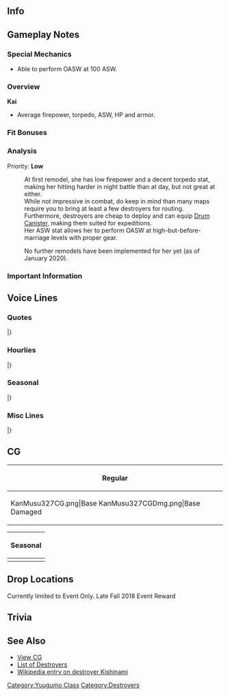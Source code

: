 ==Info==
{{KanmusuInfo|ID=327}}
{{KanmusuInfo|ID=327a}}

==Gameplay Notes==
===Special Mechanics===
* Able to perform OASW at 100 ASW.

===Overview===
'''Kai'''
* Average firepower, torpedo, ASW, HP and armor.  

===Fit Bonuses===
{{:{{BASEPAGENAME}}/Equipment Bonuses}}
{{clear}}

===Analysis===
Priority: '''Low'''

:At first remodel, she has low firepower and a decent torpedo stat, making her hitting harder in night battle than at day, but not great at either.
:While not impressive in combat, do keep in mind than many maps require you to bring at least a few destroyers for routing.
:Furthermore, destroyers are cheap to deploy and can equip [[Drum Canister]], making them suited for expeditions.
:Her ASW stat allows her to perform OASW at high-but-before-marriage levels with proper gear.

:No further remodels have been implemented for her yet (as of January 2020).

===Important Information===

==Voice Lines==
===Quotes===
{{ShipquoteHeader}}
{{ShipquoteKai
|scenario = Introduction
|origin = 夕雲型駆逐艦、その十五番艦、岸波です。あなたが提督？そう、いいけど。岸波、第三十一駆逐隊に着任します。
|translation = I'm the 15th ship of the Yuugumo-class destroyers, Kishinami. You're the Admiral? I see, that's fine then. Kishinami, reporting to the 31st Destroyer Division.
|audio = Kishinami-Intro.mp3
}}
{{ShipquoteKai
|scenario = Introduction
|kai = yes
|origin = 夕雲型駆逐艦、その十五番艦、岸波です。提督、第三十一駆逐隊、出撃準備、完了しています。本日も、よろしくおねがいします。
|translation = I'm the 15th ship of the Yuugumo-class destroyers, Kishinami. The 31st Destroyer Division have completed our sortie preparations, Admiral. Please take care of me today too.
|audio = KishinamiKai-Intro.mp3
}}
{{ShipquoteKai
|scenario = Library
|origin = 夕雲型駆逐艦、十五番艦、岸波です。横須賀浦賀生まれ、夕雲型駆逐艦による、第三十一駆逐隊に所属。初期を消えずつある太平洋に戦ったわ。マリアナ、レイテの決戦で生き残ったあと、第二遊撃部隊として、崩れずつ戦線を支えたの。えぇ、イワナミ？知らないわ。なんの事？
|translation = I'm the 15th ship of the Yuugumo-class destroyers, Kishinami. I was born in Yokosuka Uraga and along with the other Yuugumo-class, I was part of Destroyer Division 31. At the start I fought in the waning days of the Pacific. After surviving Mariana and the final battle at Leyte, I was part of the 2nd Striking Force and supported the collapsing front. Eh, Iwanami? I don't know her. What are you talking about?<ref>Referring to [https://ja.wikipedia.org/wiki/%E5%B2%B8%E6%B3%A2_(%E9%A7%86%E9%80%90%E8%89%A6)#%E5%B9%BB%E3%81%AE%E9%A7%86%E9%80%90%E8%89%A6%E3%80%8C%E3%82%A4%E3%83%AF%E3%83%8A%E3%83%9F%E3%80%8D Iwanami], the nonexistent destroyer that was listed as sunk by the [https://en.wikipedia.org/wiki/USS_Flasher_(SS-249) USS Flasher].</ref>
|audio = Kishinami-Library.mp3
}}
{{ShipquoteKai
|scenario = Secretary 1
|origin = 岸波です。
|translation = I'm Kishinami.
|audio = Kishinami-Sec1.mp3
}}
{{ShipquoteKai
|scenario = Secretary 1
|kai = yes
|origin = 岸波、了解。
|translation = Roger that.
|audio = KishinamiKai-Sec1.mp3
}}
{{ShipquoteKai
|scenario = Secretary 2
|origin = 沖ねえ、朝ちゃん、私も…大丈夫です。
|translation = Oki-nee, Asa-chan; I'm... fine too.
|audio = Kishinami-Sec2.mp3
}}
{{ShipquoteKai
|scenario = Secretary 2
|kai = yes
|origin = 沖ねえ、朝ちゃん、うん、行こう。
|translation = Oki-nee, Asa-chan; yes, let's go.
|audio = KishinamiKai-Sec2.mp3
}}
{{ShipquoteKai
|scenario = Secretary 3
|origin = なんでしょ提督？岸波の艤装は、問題ありません。戦闘詳報なら提出済みです。ほかに…なにか？
|translation = What is it, Admiral? There's no problems with my rigging. The battle reports have already been turned in. Was there... anything else?
|audio = Kishinami-Sec3.mp3
}}
{{ShipquoteKai
|scenario = Secretary 3
|kai = yes
|origin =  なんでしょ提督？岸波、艤装には特に問題ありません。艤装には…いえ、なんでも。異常なしです。
|translation = What is it, Admiral? There's no particular problem with my rigging. Not with my rigging... No, it's nothing. There's no problem here.
|audio = KishinamiKai-Sec3.mp3
}}
{{ShipquoteKai
|scenario = Secretary Idle
|origin = あぁ…何だ、朝ちゃんか。いえ、別に誰かの期待わけではないわ。やめて、私は…私はそういうのはいいのよ。あなたちもいるし、今は十分幸せ。うん。
|translation = Ah... Oh it's you, Asa-chan. No, I'm not expecting anyone in particular. Stop that, I'm... I'm fine. I'm happy enough to have all of you here with me. Yup.
|audio = Kishinami-Idle.mp3
}}
{{ShipquoteKai
|scenario = Secretary (Married)
|origin = 提督、お茶ぁ…飲みます？そう、了解。ここにおきますね。いえ、お気遣いなく。沖ねえに入れたついでなので。あぁ、時々は休憩っとかするっといいです。
|translation = Would you... like some tea, Admiral? I see, roger. I'll leave it here. No, don't worry. I've already gotten Oki-nee some. Ah, I think it'd be good if you took a break sometimes.
|audio = Kishinami-SecMarried.mp3
}}
{{ShipquoteKai
|scenario = Wedding
|origin = 提督、何？こう見えて、そんなに暇なわけではないのよ。えぇ、どうしたの？顔が赤いわ。風かしら？ちょっとひたをこちらに…うわ、少し暑い、発汗も…はぁ、こっちに来て。はい、暖くして寝てて。なにか作るわ。もう、体が資本よ。まったく。
|translation = What is it, Admiral? You might not notice, but I don't have time to spare. Eh, what's wrong? Your face is red. Do you have a cold? Come here a bit... Whoa, you've got a bit of a temperature and you're sweating too... Sigh, come here. There, keep warm and get some rest. I'll go make something. Jeez, treasure your body. I swear.
|audio = Kishinami-Wedding.mp3
}}
{{ShipquoteKai
|scenario = Player's Score
|origin = 情報ですか？おもちしましょう。…はぁ、こちらです。
|translation = Information? Please wait. ...Ah, here it is.
|audio = Kishinami-PlayerScore.mp3
}}
{{ShipquoteKai
|scenario = Joining the Fleet
|origin = 第三十一駆逐隊、岸波、出撃します！
|translation = 31st Destroyer Division, Kishinami, sortieing!
|audio = Kishinami-JoinFleet.mp3
}}
{{ShipquoteKai
|scenario = Equipment 1
|origin = いいみたいですね。ありがとう。
|translation = This looks nice. Thank you.
|audio = Kishinami-Equip1.mp3
}}
{{ShipquoteKai
|scenario = Equipment 2
|origin = なるほど。こういった装備も、可能ですね。
|translation = I see. So these sorts of equipment are possible too.
|audio = Kishinami-Equip2.mp3
}}
{{ShipquoteKai
|scenario = Equipment 3
|origin = まあ、そういうことね。
|translation = Well that's how it is.
|audio = Kishinami-Equip3.mp3
}}
{{ShipquoteKai
|scenario = Supply
|origin = ありがとう、助かります。
|translation = Thank you, this helps.
|audio = Kishinami-Supply.mp3
}}
{{ShipquoteKai
|scenario = Docking (Minor Damage)
|origin = 入渠して、艦の修理を行います。
|translation = Ships enter the docks to get repaired.
|audio = Kishinami-DockMinor.mp3
}}
{{ShipquoteKai
|scenario = Docking (Major Damage)
|origin = 入渠して、艦の…そうですね、岸波には修理を必要です。
|translation = Ships enter the docks to... That's right, I need to get repaired.
|audio = Kishinami-DockMajor.mp3
}}
{{ShipquoteKai
|scenario = Construction
|origin = 提督、艦が就役しました。ご報告です。
|translation = Reporting that a ship has been commissioned, Admiral.
|audio = Kishinami-Construction.mp3
}}
{{ShipquoteKai
|scenario = Returning from Sortie
|origin = 提督、艦隊、港に戻りました。岸波がご報告します。
|translation = Reporting that the fleet has returned to port, Admiral.
|audio = Kishinami-SortieReturn.mp3
}}
{{ShipquoteKai
|scenario = Starting a Sortie
|origin = 沖ねえ、朝ちゃん、準備はいい？第三十一駆逐隊、抜錨！艦隊、前！
|translation = Oki-nee, Asa-chan; are you ready? 31st Destroyer Division, weigh anchor! Fleet, forwards!
|audio = Kishinami-Sortie.mp3
}}
{{ShipquoteKai
|scenario = Starting a Battle
|origin = 敵艦隊発見！艦隊、合戦良い！岸波、先行します！
|translation = Enemy fleet spotted! Fleet, battle stations! I'll lead the way!
|audio = Kishinami-BattleStart.mp3
}}
{{ShipquoteKai
|scenario = Attack
|origin = 撃ち方ぁ…始め！
|translation = Open... fire!
|audio = Kishinami-Attack.mp3
}}
{{ShipquoteKai
|scenario = Night Battle Attack 
|origin = よく狙え！逃がすんな！って！
|translation = Take careful aim! Don't let them get away! Fire!
|audio = Kishinami-NightAttack.mp3
}}
{{ShipquoteKai
|scenario = Night Battle
|origin = 三十一駆、突撃する！艦隊、単縦陣形、増速だ！
|translation = DesDiv31, begin the attack! Fleet, line ahead and increase speed!
|audio = Kishinami-NightBattle.mp3
}}
{{ShipquoteKai
|scenario = MVP
|origin = 私？そう…でも、よかったは、働けで。提督、あなたの指揮をお蔭ね。ありがとう。
|translation = Me? I see... But, I'm glad that I did well. It's all thanks to your command, Admiral. Thank you.
|audio = Kishinami-MVP.mp3
}}
{{ShipquoteKai
|scenario = Minor Damage 1
|origin = あぁ！い、いえ、かすり傷です。
|translation = Aaah! N-no, it's just a scratch.
|audio = Kishinami-MinorDmg1.mp3
}}
{{ShipquoteKai
|scenario = Minor Damage 2
|origin = あぁ！いった。や、やるじゃない。
|translation = Aaaah! That hurt. N-now you've done it.
|audio = Kishinami-MinorDmg2.mp3
}}
{{ShipquoteKai
|scenario = Major Damage
|origin = まだよ…まだ岸波は沈みません。負けませんから！
|translation = Not yet... I won't sink yet. I won't lose!
|audio = Kishinami-MajorDmg.mp3
}}
{{ShipquoteKai
|scenario = Sunk
|origin = ここで…私…また…沈むのね…いいは…十分にやったから…朝ちゃん、あとは任せた…は…
|translation = So... I'm... sinking here... again... That's fine... I've done all I can... I'll... leave the rest to you, Asa-chan...
|audio = Kishinami-Sunk.mp3
}}
|} <references/>

{{clear}}

===Hourlies===
{{ShipquoteHeader | type = hourly}}
{{ShipquoteKai
|scenario = 00:00 
|origin = 提督、今、時刻は午前０時。本日は、この岸波は秘書艦を努めます。どぞ、よろしくおねがいします。
|translation = The time is now 12am, Admiral. I'll be your secretary ship for today. Please take good care of me.
|audio = KishinamiKai-00.mp3
}}
{{ShipquoteKai
|scenario = 01:00 
|origin = マルヒトマルマル。提督、喉が乾いたら、言ってください。お茶を入れします。
|translation = 0100. Let me know if your throat is dry, Admiral. I'll make some tea.
|audio = KishinamiKai-01.mp3
}}
{{ShipquoteKai
|scenario = 02:00 
|origin = マルフタマルマル。提督、何か、熱くありません？気のせいか。
|translation = 0200. Isn't it kinda hot, Admiral? I must be imagining things.
|audio = KishinamiKai-02.mp3
}}
{{ShipquoteKai
|scenario = 03:00 
|origin = マルサンマルマル。ん、少し窓を開けて、空気を入れ変えましょう？えぇ、いい？りょ、了解です。
|translation = 0300. Hmmm, shall I open the window a bit to air out the room? Eh, it's fine? Ro-roger.
|audio = KishinamiKai-03.mp3
}}
{{ShipquoteKai
|scenario = 04:00 
|origin = マルヨンマルマル。うん、了解です。お茶を入れますね。お待ちください。えっと、うまい茶葉ここに…
|translation = 0400. Yes, Roger. I'll make some tea. Please wait a minute. Let's see, the delicious tea leaves are over here...
|audio = KishinamiKai-04.mp3
}}
{{ShipquoteKai
|scenario = 05:00 
|origin = マルゴーマルマル。お茶のおかわりはどうですか？あぁ、いい？はい。もうすぐ朝ですね、提督。
|translation = 0500. Would you like another cup of tea? Ah, you're fine? Alright. It's almost morning, Admiral.
|audio = KishinamiKai-05.mp3
}}
{{ShipquoteKai
|scenario = 06:00 
|origin = マルロクマルマル。総員起こしかけます。艦隊、総員、起こし！起床！
|translation = 0600. I'll begin the morning assembly. Fleet, all hands, assemble! Wake up!
|audio = KishinamiKai-06.mp3
}}
{{ShipquoteKai
|scenario = 07:00 
|origin = マルナナマルマル。提督、私達駆逐艦と同じものですか、ご朝食よかったら、こちらに。今朝は麦飯に大根の漬物、芋の味噌汁、あと昨日のF作業の焼き魚です。
|translation = 0700. If you don't mind, here's the same breakfast us destroyers are havin, Admiral. Today we're having barley rice with pickled daikon, taro miso soup and grilled fish from yesterday's F-work.
|audio = KishinamiKai-07.mp3
}}
{{ShipquoteKai
|scenario = 08:00 
|origin = マルハチマルマル。さあ、今日もF作業…じゃなかった、艦隊運用頑張っていきましょう。まずは演習ですか？
|translation = 0800. Now, today it's time for F-work... No wait, time for fleet operations. Are we going on exercises first?
|audio = KishinamiKai-08.mp3
}}
{{ShipquoteKai
|scenario = 09:00 
|origin = マルキュマルマル。三十一駆、集合しました。沖ねえ、朝ちゃん、おはようございます。
|translation = 0900. DesDiv31 has assembled. Oki-nee, Asa-chan; good morning.
|audio = KishinamiKai-09.mp3
}}
{{ShipquoteKai
|scenario = 10:00 
|origin = ヒトマルマルマル。三十一駆、演習により、練度向上しています。提督、いつでも前線に投入ください。はい。
|translation = 1000. DesDiv31 have increased our skills through exercises. We're ready to be sent to the front at any time, Admiral. Yes.
|audio = KishinamiKai-10.mp3
}}
{{ShipquoteKai
|scenario = 11:00 
|origin = ヒトヒトマルマ…あぁ、長ねえ。お疲れ様です。第二遊撃隊、大変ですか？そうでもない…了解です。
|translation = 110... Ah, Naga-nee. Good work. Is being in the 2nd Striking Force hard work? Not really... Roger.
|audio = KishinamiKai-11.mp3
}}
{{ShipquoteKai
|scenario = 12:00 
|origin = ヒトフタマルマル。提督、お昼です。一応、岸波に握ったおむすびとお茶を用いしてます。構いませんか？あぁ、はい。
|translation = 1200. It's noon, Admiral. Have some of the rice balls I made with some tea for now. Do you mind? Ah, yes.
|audio = KishinamiKai-12.mp3
}}
{{ShipquoteKai
|scenario = 13:00 
|origin = ヒトサンマルマル。提督、たくさん食べていただいて、岸波、少し嬉しいです。また、作ってこようかな？うん。
|translation = 1300. I'm a little happy that you ate so much, Admiral. Shall I make them again? Yup.
|audio = KishinamiKai-13.mp3
}}
{{ShipquoteKai
|scenario = 14:00 
|origin = ヒトヨンマルマル。さあ、作戦行動の間に、お夕飯と見張り員練度向上を兼ねて、F作業を開始しましょう。
|translation = 1400. Now, let's begin F-work to improve our skills in the time between operations.
|audio = KishinamiKai-14.mp3
}}
{{ShipquoteKai
|scenario = 15:00 
|origin = ヒトゴーマ…あぁ、あの艦影は…特型の先輩…ほ、本格的はF作業スタイル。あれ、あれは…曙先輩！
|translation = 15... Ah, that silhouette...It's a special-type senior... Sh-she's really dressed up in that F-work look. Tha-that's... Akebono!
|audio = KishinamiKai-15.mp3
}}
{{ShipquoteKai
|scenario = 16:00 
|origin = ヒトロクマルマル。あぁ、はい。ボノ先輩、スタイルから穿いてではない。本当の練度感じました。はい。
|translation = 1600. Ah, yes, you're not wearing that just for looks, Bono. I can feel your true skill. Yes.
|audio = KishinamiKai-16.mp3
}}
{{ShipquoteKai
|scenario = 17:00 
|origin = ヒトナナマルマル。提督、もうこんな時間。見てください、夕日はあんなにきれい。海上の夕日って、こんなに…
|translation = 1700. It's already this time, Admiral. Please look at that, the sunset is so beautiful. The sunset on the sea is so...
|audio = KishinamiKai-17.mp3
}}
{{ShipquoteKai
|scenario = 18:00 
|origin = ヒトハチマルマル。提督、待っててください！今日のF作業は戦果バッチリですから。お夕食、期待してて。
|translation = 1800. Just wait a while, Admiral! Today's F-work was a great success! Look forward to dinner.
|audio = KishinamiKai-18.mp3
}}
{{ShipquoteKai
|scenario = 19:00 
|origin = ヒトキュマルマル。できました、見てください。今夜は豪華に岸波特製、ばらちらしです。どぞ！
|translation = 1900. It's done, please look at this. Tonight it's my special luxurious, barachirashi. Help yourself!<ref>[https://ja.wikipedia.org/wiki/%E3%81%A1%E3%82%89%E3%81%97%E5%AF%BF%E5%8F%B8 Barachirashi] is just chopped raw seafood over rice.</ref>
|audio = KishinamiKai-19.mp3
}}
{{ShipquoteKai
|scenario = 20:00 
|origin = フタマルマルマル。提督、お代わりまだたくさんあります。いい食べっぷりの提督っていいですよね。
|translation = 2000. There's still plenty left for a second helping, Admiral. I like that you have a good appetite.
|audio = KishinamiKai-20.mp3
}}
{{ShipquoteKai
|scenario = 21:00 
|origin = フタヒトマルマル。あぁ、三水戦の先輩方無事帰還です。いつも賑やかですね。練度もすごそうです
|translation = 2100. Ah, my seniors from DesRon3 have returned safely. They're always so busy. They're so amazingly skilled.
|audio = KishinamiKai-21.mp3
}}
{{ShipquoteKai
|scenario = 22:00 
|origin = フタフタマルマル。提督、本日分の残りの書類、私遣っ付けてしまえます。そこにおいていなさい。よし。
|translation = 2200. I'll handle the rest of today's paperwork, Admiral. Just let me handle it. Alright.
|audio = KishinamiKai-22.mp3
}}
{{ShipquoteKai
|scenario = 23:00 
|origin = フタサンマルマル。本日のタスク、すべて完了しました。提督も、大変お疲れ様でした。明日もがんばりましょう。
|translation = 2300. Today's tasks are all done. Thank you for your hard work too, Admiral. Let's work hard tomorrow too.
|audio = KishinamiKai-23.mp3
}}
|} <references/>

{{clear}}

===Seasonal===
{{SeasonalHeaderOld}}
{{SeasonalQuote
|scenario = [[Seasonal/Saury_2018|Saury 2018]]
|origin = これが鎮守府秋刀魚祭り？朝ちゃん気合入ってる。りょ、了解、私もがんばります！秋刀魚、好きです！
|translation =	So this is the Naval Base Saury Festival? Asa is really getting into this. Ro-roger, I'll do my best too! I like saury!
|audio = Kishinami_Sec1_Saury_2018.mp3
|notes = 
}}
{{SeasonalQuote
|scenario = [[Seasonal/Late_Autumn_2018|Late Autumn 2018]]
|origin = 秋刀魚、塩焼き…美味しい！魂に直撃するこの味。塩味も丁度いい。提督も食べて、食べて。ねぇ！
|translation =	The salt-grilled saury is... delicious! This flavour hits you right in the soul. It's perfectly salted. Hey, you have some too, Admiral. Come on!
|audio = Kishinami_Late_Autumn_2018_Sec1.mp3
|notes = 
}}
{{SeasonalQuote
|scenario = [[Seasonal/Christmas_2018|Christmas 2018]]
|origin = 西洋のお祭りね。あぁ、でも、美味しい。おきねえもあさちゃんを楽しいそう。提督、いいものですね、お祭りって？
|translation =	I see, It's a Western festival. Ah, but it's delicious. Oki-nee and Asa-chan look like they're having fun. Admiral, this festival is nice, isn't it?
|audio = Kishinami_Christmas_2018_Sec1.mp3
|notes = 
}}
{{SeasonalQuote
|scenario = [[Seasonal/New_Year_2019|New Years 2019]]
|origin = 提督、新年あけまして、おめでとうございます。本年も、三十一駆、岸波、どうぞよろしくおねがいいたします。
|translation =	Admiral, a very Happy New Year to you. DesDiv31 and I will be in your care this year too.
|audio = Kishinami_New_Year_2019_Sec1.mp3
|notes = 
}}
{{SeasonalQuote
|scenario = [[Seasonal/Setsubun_2019|Setsubun 2019]]
|origin = 鎮守府の節分。それは、隙を見せることのできない水上打撃戦のよう。ふん、そこだ！やるな。さすがながねえ。
|translation =	It's the Naval Base's Setsubun. This is like a wargame where you can't show any weakness. Humph, over there! Not bad. As I expected of Naga-nee.
|audio = Kishinami_Setsubun_2019_Sec1.mp3
|notes = 
}}
{{SeasonalQuote
|scenario = [[Seasonal/Valentine%27s_Day_2019|Valentine's Day 2019]]
|origin = 提督、こちらをどうぞ。あぁ、ご遠慮なく。い、一応岸波の手作りではありますが…味は保証しません。
|translation =	Admiral, here you go. Ah, please don't hold back. I-I just made it to be good enough so I can't guarantee the taste.	
|audio = Kishinami_Valentines_2019_Sec1.mp3
|notes = 
}}
{{SeasonalQuote
|scenario = [[Seasonal/White_Day_2019|White Day 2019]]
|origin = こちらを…岸波に？提督から？それは…ありがたいです。では、遠慮 なく…あの、返しませんよ。
|translation =	Is this... for me? From you, Admiral? I'm... grateful for this. Then, I won't hesitate... Ummm, I won't give it back, you know.
|audio = Kishinami_White_Day_2019_Sec1.mp3
|notes = 
}}
{{SeasonalQuote
|scenario = [[Seasonal/Coming_of_Spring_2019|Coming of Spring 2019]]
|origin = あぁ、提督、肩に…お、沖ねえ！いえ、何でもありません…なんでも……あぁ、桜、きれいですね。
|translation =	Ah, Admiral, there's something on your shoulder... O-Oki-nee! No, it's nothing... Nothing at all... Ah, the sakura are beautiful.
|audio = Kishinami_Spring_2019_Sec1.mp3
|notes = 
}}
{{SeasonalQuote
|scenario = [[Seasonal/Sixth_Anniversary|6th Anniversary]]
|origin = 六周年というわけね。提督、おめでとう。岸波も嬉しいわ。本当よ。なんだか、心が暖かいもの。
|translation =	So it's the 6th Anniversary. Admiral, congrats. I'm happy too. It's true. Somehow my heart feels warm.
|audio = Kishinami_6th_Anniversary_Sec2.mp3
|notes = Secretary 2
}}
{{SeasonalQuote
|scenario = [[Seasonal/Rainy_Season_2019|Rainy Season 2019]]
|origin = 沖姉の好きな季節…よく降りますね、雨…私も作ってみましょうか？　あれ。え？違いますよ。てるてる坊主。
|translation =	Oki-nee's favorite season... It rains a lot. Rain... Why don't I try making one? That thing. Eh? Not that. Teruteru bouzu.
|audio = Kishinami_Rainy_Season_2019_Sec1.mp3
|notes = 
}}
{{SeasonalQuote
|scenario = [[Seasonal/Summer_2019|Summer 2019]]
|origin = 今年も暑くなってきましたね。おきねえ、あさちゃん、みんな夏は着替えるの。えぇ、本当に？
|translation =	It's getting hot again this year. Oki-nee, Asa-chan, all of you change clothes in summertime. Eh, really?
|audio = Kishinami_Summer_2019_Sec1.mp3
|notes = 
}}
{{SeasonalQuote
|scenario = [[Seasonal/Autumn_2019|Autumn 2019]]
|origin = 提督、オキねえ、読書の秋ですか？私にもおすすめの本であります？あぁ、眼鏡のすべて？はぁ…提督は写真集？
|translation =	Admiral, Oki-nee, you're spending autumn reading? Do you have any books you can recommend me? Ah, All About Glasses? Huh... Admiral's is a picture book?
|audio = Kishinami_Autumn_2019_Sec1.mp3
|notes = 
}}
{{SeasonalQuote
|scenario = [[Seasonal/Seventh_Anniversary|7th Anniversary]]
|origin = 七周年というわけね。提督、おめでとう。岸波も感謝しています。本当よ。なんだか心が暖かい。嬉しいわ。
|translation =	I hear it's the 7th Anniversary. Admiral, congratulations. I'm thankful for everything. I'm serious. I feel some kind of warmth in my heart. I'm happy.
|audio = Kishinami_7th_Anniversary_Secretary_2.mp3
|notes = Secretary 2
}}
{{SeasonalQuote
|scenario = [[Seasonal/Eighth_Anniversary|8th Anniversary]]
|origin = ついに八周年というわけね。提督、おめでとう。岸波も嬉しいわ。本当よ。ここまで来た。なんてね。
|translation =	It's the 8th Anniversary. Admiral, congrats. I'm happy about this too. It's true. We made it this far. Just kidding.
|audio = Kishinami_8th Anniversary_Secretary_1.mp3
|notes = 
}}
|}<references/>

{{clear}}

===Misc Lines===
{{SeasonalHeaderOld}}
{{SeasonalQuote
|scenario = [[Early_Fall_2018_Event|Early Fall 2018 Event]]
|origin = 岸波、瞭解！三十一駆、突入！
|translation =	Roger that! DesDiv31, attack!
|audio = KishinamiKai-Friend_Fleet_1.mp3
|notes = Friend Fleet Line
}}
{{SeasonalQuote
|scenario = [[Early_Fall_2018_Event|Early Fall 2018 Event]]
|origin = 第三十一駆逐隊、戦場海域に到達！これより友軍艦隊を援護します。オキ姉、ナガ姉、アサちゃん…突入です！
|translation =	The 31st Destroyer Division has arrived on the battlefield! We'll now back up the friendly fleet. Oki-nee, Naga-nee, Asa-chan... Let's attack!
|audio = KishinamiKai-Friend_Fleet_2.mp3
|notes = Friend Fleet Line
}}
{{SeasonalQuote
|scenario = [[Early_Fall_2018_Event|Early Fall 2018 Event]]
|origin = 第三十一駆逐隊、戦場海域に到達！これより友軍艦隊を掩壕します。
|translation =	The 31st Destroyer Division has arrived on the battlefield! We'll now back up the friendly fleet.
|audio = KishinamiKai-Friend_Fleet_3.mp3
|notes = Friend Fleet Line
}}
{{SeasonalQuote
|scenario = [[Winter_2019_Event#Friend_Fleet_Voice_Lines|Winter 2019 Event]]
|origin = 第三十一駆逐隊、戦場海域に到達！これより友軍艦隊を援護します。
|translation =	The 31st Destroyer Division has arrived at the operation area! We'll now support the friendly fleet.
|audio = KishinamiKai-Friend_Fleet_1.mp3
|notes = Friend Fleet 1
}}
|}<references/>

{{clear}}

==CG==
{| class="mw-collapsible mw-collapsed wikitable" style="width: 100%;"
!Regular
|-
|<gallery>
KanMusu327CG.png|Base
KanMusu327CGDmg.png|Base Damaged
</gallery>
|}

{| class="mw-collapsible mw-collapsed wikitable" style="width: 100%;"
!Seasonal
|-
|<gallery>
KanMusu327Saury.png|[[Seasonal/Saury_2018|Saury Festival 2018]]
KanMusu327SauryDmg.png||[[Seasonal/Saury_2018|Saury Festival 2018 Damaged]]
KanMusu327Christmas.png|[[Seasonal/Christmas_2018|Christmas 2018]]
KanMusu327ChristmasDmg.png|[[Seasonal/Christmas_2018|Christmas 2018 Damaged]]
</gallery>
|}

==Drop Locations==
Currently limited to Event Only. Late Fall 2018 Event Reward

==Trivia==

==See Also==
*[[{{PAGENAMEE}}/Gallery|View {{PAGENAME}} CG]]
*[[EliteDD|List of Destroyers]]
*[[wikipedia:Japanese_destroyer_Kishinami|Wikipedia entry on destroyer Kishinami]]
 {{shiplist}}
[[Category:Yuugumo Class]]
[[Category:Destroyers]]
